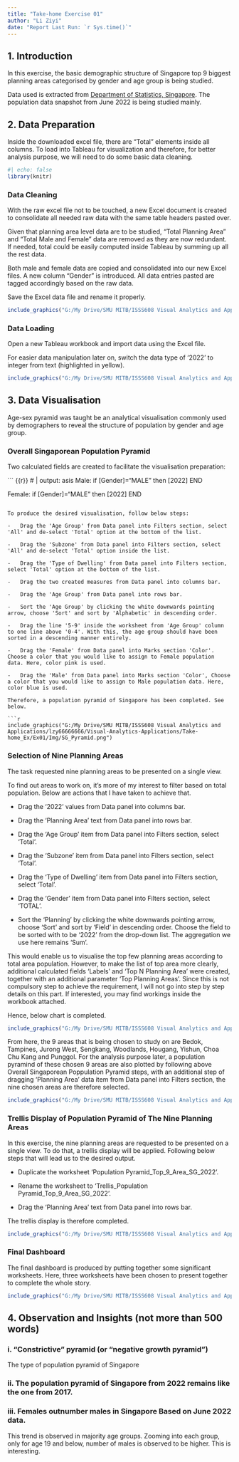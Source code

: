 ```yaml
---
title: "Take-home Exercise 01"
author: "Li Ziyi"
date: "Report Last Run: `r Sys.time()`"
---
```


## 1. Introduction

In this exercise, the basic demographic structure of Singapore top 9 biggest planning areas categorised by gender and age group is being studied.

Data used is extracted from [Department of Statistics, Singapore](https://www.singstat.gov.sg/find-data/search-by-theme/population/geographic-distribution/latest-data). The population data snapshot from June 2022 is being studied mainly.

## 2. Data Preparation

Inside the downloaded excel file, there are "Total" elements inside all columns. To load into Tableau for visualization and therefore, for better analysis purpose, we will need to do some basic data cleaning.

```r
#| echo: false
library(knitr)

```

### Data Cleaning

With the raw excel file not to be touched, a new Excel document is created to consolidate all needed raw data with the same table headers pasted over.

Given that planning area level data are to be studied, "Total Planning Area" and "Total Male and Female" data are removed as they are now redundant. If needed, total could be easily computed inside Tableau by summing up all the rest data.

Both male and female data are copied and consolidated into our new Excel files. A new column "Gender" is introduced. All data entries pasted are tagged accordingly based on the raw data.

Save the Excel data file and rename it properly.

```r
include_graphics("G:/My Drive/SMU MITB/ISSS608 Visual Analytics and Applications/lzy66666666/Visual-Analytics-Applications/Take-home_Ex/Ex01/Img/Excel_data.PNG")
```

### Data Loading

Open a new Tableau workbook and import data using the Excel file.

For easier data manipulation later on, switch the data type of '2022' to integer from text (highlighted in yellow).

```r
include_graphics("G:/My Drive/SMU MITB/ISSS608 Visual Analytics and Applications/lzy66666666/Visual-Analytics-Applications/Take-home_Ex/Ex01/Img/Tableau_data_loading.PNG")
```

## 3. Data Visualisation

Age-sex pyramid was taught be an analytical visualisation commonly used by demographers to reveal the structure of population by gender and age group.

### Overall Singaporean Population Pyramid

Two calculated fields are created to facilitate the visualisation preparation:

``` {{r}}
# | output: asis
Male:
if [Gender]="MALE"
then [2022]
END

Female:
if [Gender]="MALE"
then [2022]
END
```

To produce the desired visualisation, follow below steps:

-   Drag the 'Age Group' from Data panel into Filters section, select 'All' and de-select 'Total' option at the bottom of the list.

-   Drag the 'Subzone' from Data panel into Filters section, select 'All' and de-select 'Total' option inside the list.

-   Drag the 'Type of Dwelling' from Data panel into Filters section, select 'Total' option at the bottom of the list.

-   Drag the two created measures from Data panel into columns bar.

-   Drag the 'Age Group' from Data panel into rows bar.

-   Sort the 'Age Group' by clicking the white downwards pointing arrow, choose 'Sort' and sort by 'Alphabetic' in descending order.

-   Drag the line '5-9' inside the worksheet from 'Age Group' column to one line above '0-4'. With this, the age group should have been sorted in a descending manner entirely.

-   Drag the 'Female' from Data panel into Marks section 'Color'. Choose a color that you would like to assign to Female population data. Here, color pink is used.

-   Drag the 'Male' from Data panel into Marks section 'Color', Choose a color that you would like to assign to Male population data. Here, color blue is used.

Therefore, a population pyramid of Singapore has been completed. See below.

```r
include_graphics("G:/My Drive/SMU MITB/ISSS608 Visual Analytics and Applications/lzy66666666/Visual-Analytics-Applications/Take-home_Ex/Ex01/Img/SG_Pyramid.png")
```

### Selection of Nine Planning Areas

The task requested nine planning areas to be presented on a single view.

To find out areas to work on, it's more of my interest to filter based on total population. Below are actions that I have taken to achieve that.

-   Drag the '2022' values from Data panel into columns bar.

-   Drag the 'Planning Area' text from Data panel into rows bar.

-   Drag the 'Age Group' item from Data panel into Filters section, select 'Total'.

-   Drag the 'Subzone' item from Data panel into Filters section, select 'Total'.

-   Drag the 'Type of Dwelling' item from Data panel into Filters section, select 'Total'.

-   Drag the 'Gender' item from Data panel into Filters section, select 'TOTAL'.

-   Sort the 'Planning' by clicking the white downwards pointing arrow, choose 'Sort' and sort by 'Field' in descending order. Choose the field to be sorted with to be '2022' from the drop-down list. The aggregation we use here remains 'Sum'.

This would enable us to visualise the top few planning areas according to total area population. However, to make the list of top area more clearly, additional calculated fields 'Labels' and 'Top N Planning Area' were created, together with an additional parameter 'Top Planning Areas'. Since this is not compulsory step to achieve the requirement, I will not go into step by step details on this part. If interested, you may find workings inside the workbook attached.

Hence, below chart is completed.

```r
include_graphics("G:/My Drive/SMU MITB/ISSS608 Visual Analytics and Applications/lzy66666666/Visual-Analytics-Applications/Take-home_Ex/Ex01/Img/Total_top_9.png")
```

From here, the 9 areas that is being chosen to study on are Bedok, Tampines, Jurong West, Sengkang, Woodlands, Hougang, Yishun, Choa Chu Kang and Punggol. For the analysis purpose later, a population pyramind of these chosen 9 areas are also plotted by following above Overall Singaporean Poppulation Pyramid steps, with an additional step of dragging 'Planning Area' data item from Data panel into Filters section, the nine chosen areas are therefore selected.

```r
include_graphics("G:/My Drive/SMU MITB/ISSS608 Visual Analytics and Applications/lzy66666666/Visual-Analytics-Applications/Take-home_Ex/Ex01/Img/SG_top9areas_Pyramid.png")
```

### Trellis Display of Population Pyramid of The Nine Planning Areas

In this exercise, the nine planning areas are requested to be presented on a single view. To do that, a trellis display will be applied. Following below steps that will lead us to the desired output.

-   Duplicate the worksheet 'Population Pyramid_Top_9\_Area_SG_2022'.

-   Rename the worksheet to 'Trellis_Population Pyramid_Top_9\_Area_SG_2022'.

-   Drag the 'Planning Area' text from Data panel into rows bar.

The trellis display is therefore completed.

```r
include_graphics("G:/My Drive/SMU MITB/ISSS608 Visual Analytics and Applications/lzy66666666/Visual-Analytics-Applications/Take-home_Ex/Ex01/Img/SG_top9areas_Trellis.png")
```

### Final Dashboard

The final dashboard is produced by putting together some significant worksheets. Here, three worksheets have been chosen to present together to complete the whole story.

```r
include_graphics("G:/My Drive/SMU MITB/ISSS608 Visual Analytics and Applications/lzy66666666/Visual-Analytics-Applications/Take-home_Ex/Ex01/Img/Final_dashboard.png")
```

## 4. Observation and Insights (not more than 500 words)

### i. "Constrictive" pyramid (or "negative growth pyramid")

The type of population pyramid of Singapore

### ii. The population pyramid of Singapore from 2022 remains like the one from 2017.

### iii. Females outnumber males in Singapore Based on June 2022 data. 

This trend is observed in majority age groups. Zooming into each group, only for age 19 and below, number of males is observed to be higher. This is interesting.
